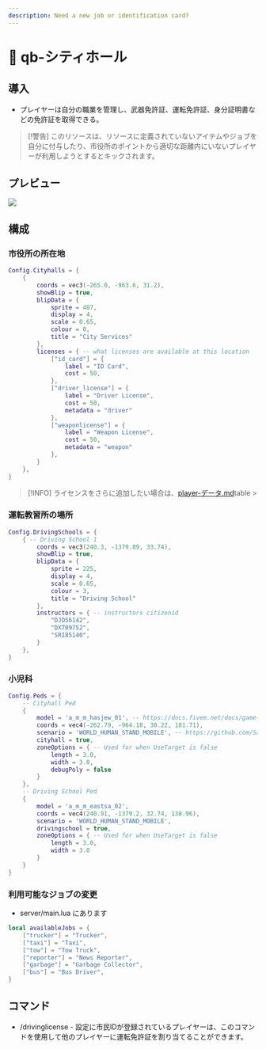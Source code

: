 ```yaml
---
description: Need a new job or identification card?
---
```


# 🏢 qb-シティホール

## 導入

* プレイヤーは自分の職業を管理し、武器免許証、運転免許証、身分証明書などの免許証を取得できる。

> \[!警告]
> このリソースは、リソースに定義されていないアイテムやジョブを自分に付与したり、市役所のポイントから適切な距離内にいないプレイヤーが利用しようとするとキックされます。

## プレビュー

![](https://camo.githubusercontent.com/fb24d4570b9e370af639567c94ba0a238f8d1f497ef6aeebe4914ff324624fc6/68747470733a2f2f692e696d6775722e636f6d2f6c365a526c58502e706e67)

## 構成

### 市役所の所在地

```lua
Config.Cityhalls = {
    {
        coords = vec3(-265.0, -963.6, 31.2),
        showBlip = true,
        blipData = {
            sprite = 487,
            display = 4,
            scale = 0.65,
            colour = 0,
            title = "City Services"
        },
        licenses = { -- what licenses are available at this location
            ["id_card"] = {
                label = "ID Card",
                cost = 50,
            },
            ["driver_license"] = {
                label = "Driver License",
                cost = 50,
                metadata = "driver"
            },
            ["weaponlicense"] = {
                label = "Weapon License",
                cost = 50,
                metadata = "weapon"
            },
        }
    },
}
```

> \[!INFO]
> ライセンスをさらに追加したい場合は、[player-データ.md](../qb-core/player-data.md "mention")table >

### 運転教習所の場所

```lua
Config.DrivingSchools = {
    { -- Driving School 1
        coords = vec3(240.3, -1379.89, 33.74),
        showBlip = true,
        blipData = {
            sprite = 225,
            display = 4,
            scale = 0.65,
            colour = 3,
            title = "Driving School"
        },
        instructors = { -- instructors citizenid
            "DJD56142",
            "DXT09752",
            "SRI85140",
        }
    },
}
```

### 小児科

```lua
Config.Peds = {
    -- Cityhall Ped
    {
        model = 'a_m_m_hasjew_01', -- https://docs.fivem.net/docs/game-references/ped-models/
        coords = vec4(-262.79, -964.18, 30.22, 181.71),
        scenario = 'WORLD_HUMAN_STAND_MOBILE', -- https://github.com/Santagain/gtav-scenarios
        cityhall = true,
        zoneOptions = { -- Used for when UseTarget is false
            length = 3.0,
            width = 3.0,
            debugPoly = false
        }
    },
    -- Driving School Ped
    {
        model = 'a_m_m_eastsa_02',
        coords = vec4(240.91, -1379.2, 32.74, 138.96),
        scenario = 'WORLD_HUMAN_STAND_MOBILE',
        drivingschool = true,
        zoneOptions = { -- Used for when UseTarget is false
            length = 3.0,
            width = 3.0
        }
    }
}
```

### 利用可能なジョブの変更

* server/main.lua にあります

```lua
local availableJobs = {
    ["trucker"] = "Trucker",
    ["taxi"] = "Taxi",
    ["tow"] = "Tow Truck",
    ["reporter"] = "News Reporter",
    ["garbage"] = "Garbage Collector",
    ["bus"] = "Bus Driver",
}
```

## コマンド

* /drivinglicense - 設定に市民IDが登録されているプレイヤーは、このコマンドを使用して他のプレイヤーに運転免許証を割り当てることができます。
